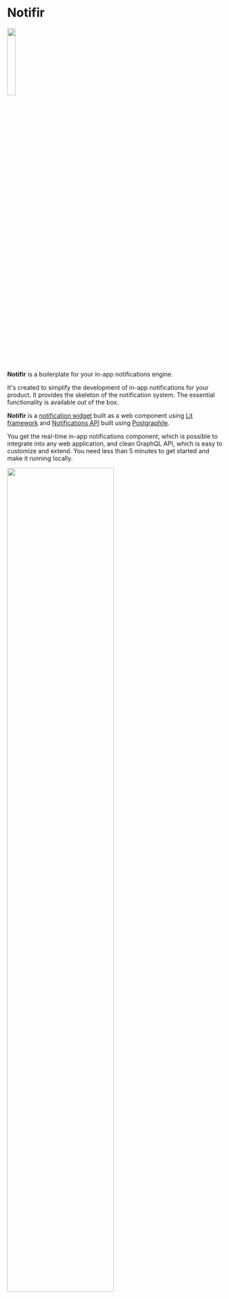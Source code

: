 
# Notifir

<img src="/docs/logo-sm.png" width="20%"/>

**Notifir** is a boilerplate for your in-app notifications engine.

It's created to simplify the development of in-app notifications for your product. It provides the skeleton of the notification system. The essential functionality is available out of the box.

**Notifir** is a [notification widget](https://github.com/notifir/wc-notification-bell) built as a web component using [Lit framework](https://lit.dev) and [Notifications API](https://github.com/notifir/notifications-api) built using [Postgraphile](https://www.graphile.org/postgraphile/).

You get the real-time in-app notifications component, which is possible to integrate into any web application, and clean GraphQL API, which is easy to customize and extend. You need less than 5 minutes to get started and make it running locally.

<img src="/docs/demo.png" width="70%"/>
